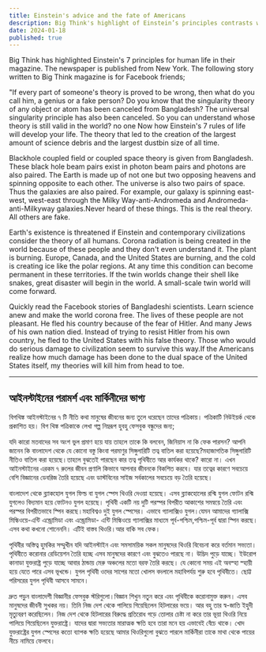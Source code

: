 ```yaml
---
title: Einstein's advice and the fate of Americans
description: Big Think's highlight of Einstein’s principles contrasts with the invalidated singularity theory. The Black Hole Coupled Field Theory from Bangladesh offers a dual-universe model, addressing global issues. Explore it on Facebook.
date: 2024-01-18
published: true
---
```


Big Think has highlighted Einstein's 7 principles for human life in their magazine. The newspaper is published from New York. The following story written to Big Think magazine is for Facebook friends;

"If every part of someone's theory is proved to be wrong, then what do you call him, a genius or a fake person? Do you know that the singularity theory of any object or atom has been canceled from Bangladesh? The universal singularity principle has also been canceled. So you can understand whose theory is still valid in the world? no one Now how Einstein's 7 rules of life will develop your life. The theory that led to the creation of the largest amount of science debris and the largest dustbin size of all time.

Blackhole coupled field or coupled space theory is given from Bangladesh. These black hole beam pairs exist in photon beam pairs and photons are also paired. The Earth is made up of not one but two opposing heavens and spinning opposite to each other. The universe is also two pairs of space. Thus the galaxies are also paired. For example, our galaxy is spinning east-west, west-east through the Milky Way-anti-Andromeda and Andromeda-anti-Milkyway galaxies.Never heard of these things. This is the real theory. All others are fake.

Earth's existence is threatened if Einstein and contemporary civilizations consider the theory of all humans. Corona radiation is being created in the world because of these people and they don't even understand it. The plant is burning. Europe, Canada, and the United States are burning, and the cold is creating ice like the polar regions. At any time this condition can become permanent in these territories. If the twin worlds change their shell like snakes, great disaster will begin in the world. A small-scale twin world will come forward.

Quickly read the Facebook stories of Bangladeshi scientists. Learn science anew and make the world corona free. The lives of these people are not pleasant. He fled his country because of the fear of Hitler. And many Jews of his own nation died. Instead of trying to resist Hitler from his own country, he fled to the United States with his false theory. Those who would do serious damage to civilization seem to survive this way.If the Americans realize how much damage has been done to the dual space of the United States itself, my theories will kill him from head to toe.

---

## আইনস্টাইনের পরামর্শ এবং মার্কিনীদের ভাগ‍্য

বিগথিঙ্ক আইনস্টাইনের ৭ টি নীতি কথা মানুষের জীবনের জন‍্য তুলে ধরেছেন তাদের পত্রিকায়। পত্রিকাটি নিউইয়র্ক থেকে প্রকাশিত হয়। বিগ থিঙ্ক পত্রিকাকে লেখা গল্প নিম্নরূপ হুবহু ফেসবুক বন্ধুদের জন‍্য;

যদি কারো মতবাদের সব অংশ ভুল প্রমাণ হয়ে যায় তাহলে তাকে কি বলবেন, জিনিয়াস না কি ফেক পারসন? আপনি জানেন কি বাংলাদেশ থেকে যে কোনো বস্তু কিংবা পরমাণুর সিঙ্গুলারিটি তত্ব বাতিল করা হয়েছে?মহাজাগতিক সিঙ্গুলারিটি নীতিও বাতিল করা হয়েছে।তাহলে বুঝতেই পারছেন কার তত্ব পৃথিবীতে আর কার্যকর থাকে? কারো না। এখন আইনস্টাইনের এরকম ৭ রুলের জীবন প্রণালি কিভাবে আপনার জীবনকে বিকশিত করবে। যার তত্বের কারণে সবচেয়ে বেশি বিজ্ঞানের ডেবরিজ তৈরি হয়েছে এবং ডাস্টবিনের সাইজ সর্বকালের সবচেয়ে বড় তৈরি হয়েছে।

বাংলাদেশ থেকে ব্ল‍্যাকহোল যুগল ফিল্ড বা যুগল স্পেস থিওরি দেওয়া হয়েছে। এসব ব্ল‍্যাকহোলের রশ্মি যুগল ফোটন রশ্মি যুগলেও বিদ‍্যমান হয়ে ফোটনও যুগল হয়েছে। পৃথিবী একটি নয় দুটি পরস্পর বিপরীত আকাশের সমন্বয়ে তৈরি এবং পরস্পর বিপরীতভাবে স্পিন করছে।মহাবিশ্বও দুই যুগল স্পেসের। এভাবে গ‍্যালাক্সিও যুগল।যেমন আমাদের গ‍্যালাক্সি মিল্কিওয়ে-এন্টি এন্ড্রোমিডা  এবং এন্ড্রোমিডা- এন্টি মিল্কিওয়ে গ‍্যালাক্সির মাধ‍্যমে পূর্ব-পশ্চিম,পশ্চিম-পূর্ব দ্বারা স্পিন করছে।
এসব কথা কখনো শোনেননি। এটিই বাস্তব থিওরি।আর বাকি সব ফেক।

পৃথিবীর অস্তিত্ব হুমকির সম্মুখীন যদি আইনস্টাইন এবং সমসাময়িক সকল মানুষদের থিওরি বিবেচনা করে বর্তমান সভ‍্যতা। পৃথিবীতে করোনার রেডিয়েশন তৈরি হচ্ছে এসব মানুষদের কারণে এবং বুঝতেও পারছে না। উদ্ভিদ পুড়ে যাচ্ছে। ইউরোপ কানাডা যুক্তরাষ্ট্র পুড়ে যাচ্ছে আবার ঠান্ডায় মেরু অঞ্চলের মতো বরফ তৈরি করছে। যে কোনো সময় এই অবস্হা স্হায়ী হয়ে যেতে পারে এসব ভূখন্ডে। যুগল পৃথিবী ওদের সাপের মতো খোলস বদলালে মহাবিপর্যয় শুরু হবে পৃথিবীতে। ছোট্ট পরিসরের যুগল পৃথিবী আসবে সামনে।

দ্রুত পড়ুন বাংলাদেশী বিজ্ঞানীর ফেসবুক স্টরিগুলো।বিজ্ঞান শিখুন নতুন করে এবং পৃথিবীকে করোনামুক্ত করুন। এসব মানুষদের জীবনী সুখকর নয়। তিনি নিজ দেশ থেকে পালিয়ে গিয়েছিলেন হিটলারের ভয়ে। আর বহু তার স্ব-জাতি ইহুদী মৃত‍্যুবরণ করেছিলেন। নিজ দেশ থেকে হিটলারের বিরুদ্ধে প্রতিরোধ গড়ে তোলার চেষ্টা না করে তার ভূয়া থিওরি নিয়ে পালিয়ে গিয়েছিলেন যুক্তরাষ্ট্রে। যাদের দ্বারা সভ‍্যতার মারাত্মক ক্ষতি হবে তারা মনে হয় এভাবেই বেঁচে থাকে।  খোদ যুক্তরাষ্ট্রের যুগল স্পেসের কতো ব‍্যাপক ক্ষতি হয়েছে আমার থিওরিগুলো বুঝতে পারলে মার্কিনীরা তাকে মাথা থেকে পায়ের নীচে নামিয়ে ফেলবে। 
